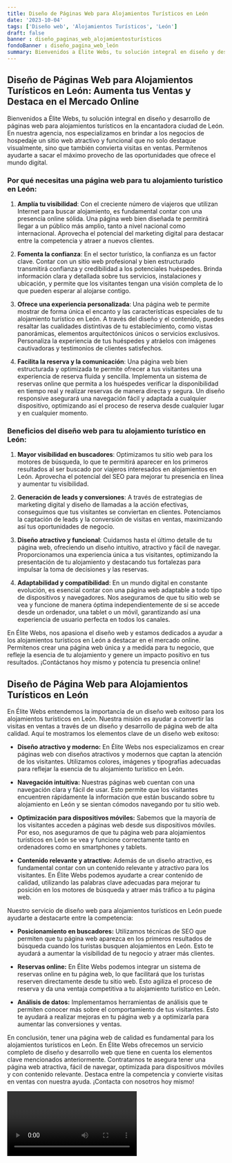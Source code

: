 ```yaml
---
title: Diseño de Páginas Web para Alojamientos Turísticos en León
date: '2023-10-04'
tags: ['Diseño web', 'Alojamientos Turísticos', 'León']
draft: false
banner : diseño_paginas_web_alojamientosturísticos
fondoBanner : diseño_pagina_web_león
summary: Bienvenidos a Élite Webs, tu solución integral en diseño y desarrollo de páginas web para alojamientos turísticos en la encantadora ciudad de León. En nuestra agencia, nos especializamos en brindar a los negocios de hospedaje un sitio web atractivo y funcional que no solo destaque visualmente, sino que también convierta visitas en ventas. Permítenos ayudarte a sacar el máximo provecho de las oportunidades que ofrece el mundo digital.
---
```


## Diseño de Páginas Web para Alojamientos Turísticos en León: Aumenta tus Ventas y Destaca en el Mercado Online

Bienvenidos a Élite Webs, tu solución integral en diseño y desarrollo de páginas web para alojamientos turísticos en la encantadora ciudad de León. En nuestra agencia, nos especializamos en brindar a los negocios de hospedaje un sitio web atractivo y funcional que no solo destaque visualmente, sino que también convierta visitas en ventas. Permítenos ayudarte a sacar el máximo provecho de las oportunidades que ofrece el mundo digital.

### Por qué necesitas una página web para tu alojamiento turístico en León:

1. **Amplía tu visibilidad**: Con el creciente número de viajeros que utilizan Internet para buscar alojamiento, es fundamental contar con una presencia online sólida. Una página web bien diseñada te permitirá llegar a un público más amplio, tanto a nivel nacional como internacional. Aprovecha el potencial del marketing digital para destacar entre la competencia y atraer a nuevos clientes.

2. **Fomenta la confianza**: En el sector turístico, la confianza es un factor clave. Contar con un sitio web profesional y bien estructurado transmitirá confianza y credibilidad a los potenciales huéspedes. Brinda información clara y detallada sobre tus servicios, instalaciones y ubicación, y permite que los visitantes tengan una visión completa de lo que pueden esperar al alojarse contigo.

3. **Ofrece una experiencia personalizada**: Una página web te permite mostrar de forma única el encanto y las características especiales de tu alojamiento turístico en León. A través del diseño y el contenido, puedes resaltar las cualidades distintivas de tu establecimiento, como vistas panorámicas, elementos arquitectónicos únicos o servicios exclusivos. Personaliza la experiencia de tus huéspedes y atráelos con imágenes cautivadoras y testimonios de clientes satisfechos.

4. **Facilita la reserva y la comunicación**: Una página web bien estructurada y optimizada te permite ofrecer a tus visitantes una experiencia de reserva fluida y sencilla. Implementa un sistema de reservas online que permita a los huéspedes verificar la disponibilidad en tiempo real y realizar reservas de manera directa y segura. Un diseño responsive asegurará una navegación fácil y adaptada a cualquier dispositivo, optimizando así el proceso de reserva desde cualquier lugar y en cualquier momento.

### Beneficios del diseño web para tu alojamiento turístico en León:

1. **Mayor visibilidad en buscadores**: Optimizamos tu sitio web para los motores de búsqueda, lo que te permitirá aparecer en los primeros resultados al ser buscado por viajeros interesados en alojamientos en León. Aprovecha el potencial del SEO para mejorar tu presencia en línea y aumentar tu visibilidad.

2. **Generación de leads y conversiones**: A través de estrategias de marketing digital y diseño de llamadas a la acción efectivas, conseguimos que tus visitantes se conviertan en clientes. Potenciamos la captación de leads y la conversión de visitas en ventas, maximizando así tus oportunidades de negocio.

3. **Diseño atractivo y funcional**: Cuidamos hasta el último detalle de tu página web, ofreciendo un diseño intuitivo, atractivo y fácil de navegar. Proporcionamos una experiencia única a tus visitantes, optimizando la presentación de tu alojamiento y destacando tus fortalezas para impulsar la toma de decisiones y las reservas.

4. **Adaptabilidad y compatibilidad**: En un mundo digital en constante evolución, es esencial contar con una página web adaptable a todo tipo de dispositivos y navegadores. Nos aseguramos de que tu sitio web se vea y funcione de manera óptima independientemente de si se accede desde un ordenador, una tablet o un móvil, garantizando así una experiencia de usuario perfecta en todos los canales.

En Élite Webs, nos apasiona el diseño web y estamos dedicados a ayudar a los alojamientos turísticos en León a destacar en el mercado online. Permítenos crear una página web única y a medida para tu negocio, que refleje la esencia de tu alojamiento y genere un impacto positivo en tus resultados. ¡Contáctanos hoy mismo y potencia tu presencia online!

<GifSeo />

<Cta />

## **Diseño de Página Web para Alojamientos Turísticos en León**

En Élite Webs entendemos la importancia de un diseño web exitoso para los alojamientos turísticos en León. Nuestra misión es ayudar a convertir las visitas en ventas a través de un diseño y desarrollo de página web de alta calidad. Aquí te mostramos los elementos clave de un diseño web exitoso:

- **Diseño atractivo y moderno:** En Élite Webs nos especializamos en crear páginas web con diseños atractivos y modernos que captan la atención de los visitantes. Utilizamos colores, imágenes y tipografías adecuadas para reflejar la esencia de tu alojamiento turístico en León.

- **Navegación intuitiva:** Nuestras páginas web cuentan con una navegación clara y fácil de usar. Esto permite que los visitantes encuentren rápidamente la información que están buscando sobre tu alojamiento en León y se sientan cómodos navegando por tu sitio web.

- **Optimización para dispositivos móviles:** Sabemos que la mayoría de los visitantes acceden a páginas web desde sus dispositivos móviles. Por eso, nos aseguramos de que tu página web para alojamientos turísticos en León se vea y funcione correctamente tanto en ordenadores como en smartphones y tablets.

- **Contenido relevante y atractivo:** Además de un diseño atractivo, es fundamental contar con un contenido relevante y atractivo para los visitantes. En Élite Webs podemos ayudarte a crear contenido de calidad, utilizando las palabras clave adecuadas para mejorar tu posición en los motores de búsqueda y atraer más tráfico a tu página web.

Nuestro servicio de diseño web para alojamientos turísticos en León puede ayudarte a destacarte entre la competencia:

- **Posicionamiento en buscadores:** Utilizamos técnicas de SEO que permiten que tu página web aparezca en los primeros resultados de búsqueda cuando los turistas busquen alojamientos en León. Esto te ayudará a aumentar la visibilidad de tu negocio y atraer más clientes.

- **Reservas online:** En Élite Webs podemos integrar un sistema de reservas online en tu página web, lo que facilitará que los turistas reserven directamente desde tu sitio web. Esto agiliza el proceso de reserva y da una ventaja competitiva a tu alojamiento turístico en León.

- **Análisis de datos:** Implementamos herramientas de análisis que te permiten conocer más sobre el comportamiento de tus visitantes. Esto te ayudará a realizar mejoras en tu página web y a optimizarla para aumentar las conversiones y ventas.

En conclusión, tener una página web de calidad es fundamental para los alojamientos turísticos en León. En Élite Webs ofrecemos un servicio completo de diseño y desarrollo web que tiene en cuenta los elementos clave mencionados anteriormente. Contratarnos te asegura tener una página web atractiva, fácil de navegar, optimizada para dispositivos móviles y con contenido relevante. Destaca entre la competencia y convierte visitas en ventas con nuestra ayuda. ¡Contacta con nosotros hoy mismo!

<Video />

<CtaBot job='Alojamientos Turísticos' city='León'/>

<Gmaps query='León+españa+maps' />